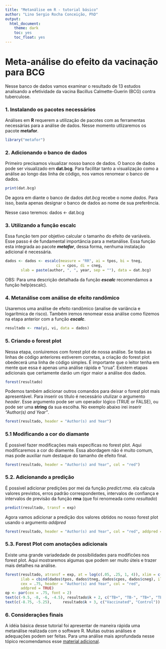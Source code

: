 ```yaml
---
title: "Metanálise em R - tutorial básico"
author: "Lino Sergio Rocha Conceição, PhD"
output:
  html_document:
    theme: dark
    toc: yes
    toc_float: yes
---
```


# Meta-análise do efeito da vacinação para BCG

Nesse banco de dados vamos examinar o resultado de 13 estudos analisando a efetividade da vacina Bacillus Calmette-Guerin (BCG) contra tuberculose.

### 1. Instalando os pacotes necessários

Análises em **R** requerem a utilização de pacotes com as ferramentas necessárias para a análise de dados. Nesse momento utlizaremos os pacote **metafor**.

```r
library("metafor")
```

### 2. Adicionando o banco de dados

Primeiro precisamos visualizar nosso banco de dados. O banco de dados pode ser visualizado em **dat.bcg**. Para facilitar tanto a visualização como a análise ao longo das linha de código, nos vamos renomear o banco de dados.

```r
print(dat.bcg)
```
De agora em diante o banco de dados *dat.bcg* recebe o nome *dados*. Para isso,
basta apenas designar o banco de dados ao nome de sua preferência.

Nesse caso teremos: dados <- dat.bcg

### 3. Utilizando a função escalc

Essa função tem por objetivo calcular o tamanho do efeito de variáveis. Esse passo é de fundamental importância para a metanálise. Essa função esta integrada ao pacote ***metafor***, dessa forma, nenhuma instalação adicional é necessária.

```r
dados <- dados <- escalc(measure = "RR", ai = tpos, bi = tneg, 
                       ci = cpos, di = cneg,
       slab = paste(author, ", ", year, sep = ""), data = dat.bcg)
```

OBS: Para uma descrição detalhada da função ***escalc*** recomendamos a função help(escalc).

### 4. Metanálise com análise de efeito randômico

Usaremos uma análise de efeito randômico (analise de variância e logarítmica de risco). Também iremos renomear essa análise como fizemos na etapa anterior com a função ***escalc***.

```r
resultado <- rma(yi, vi, data = dados)
```

### 5. Criando o forest plot

Nessa etapa, conluiremos com forest plot de nossa análise. Se todas as linhas de código anteriores estiverem corretas, a criação do forest plot obedecerá uma linha de código simples. É importante que o leitor tenha em mente que essa é apenas uma análise rápida e "crua". Existem etapas adicionais que certamente darão um rigor maior a análise dos dados.

```r
forest(resultado)
```

Podemos também adicionar outros comandos para deixar o forest plot mais apresentável. Para inserir os título é necessário utulizar o argumento *header*. Esse argumento pode ser um operador lógico (TRUE or FALSE), ou pode ser uma **string** da sua escolha. No exemplo abaixo irei inserir *"Author(s) and Year"*.

```r
forest(resultado, header = "Author(s) and Year")
```

### 5.1 Modificando a cor do diamante

É possivel fazer modificações mais específicas no forest plot. Aqui modificaremos a cor do diamente. Essa abordagem não é muito comum, mas pode auxiliar num destaque do tamanho de efeito final.

```r
forest(resultado, header = "Author(s) and Year", col = "red")
```

### 5.2. Adicionando a predição

É possivel adicionar predições por mei da função *predict.rma*. ela calcula valores previstos, erros padrão correspondentes, intervalos de confiança e intervalos de previsão da função **rma** (que foi renomeada como *resultado*)

```r
predict(resultado, transf = exp)
```

Agora vamos adicionar a predição dos valores obtidos no nosso forest plot usando o argumento *addpred*

```r
forest(resultado, header = "Author(s) and Year", col = "red", addpred = TRUE)
```

### 5.3. Forest Plot com anotações adicionais

Existe uma grande variadedade de possibilidades para modificões nos forest plot.
Aqui mostraremos algumas que podem ser muito úteis e trazer mais detalhes na análise.

```r
forest(resultado, atransf = exp, at = log(c(.05, .25, 1, 4)), xlim = c(-16, 6),
       ilab = cbind(dados$tpos, dados$tneg, dados$cpos, dados$cneg), ilab.xpos = c(-9.5, -8, -6, -4.5),
       cex = .75, header = "Author(s) and Year", col = "red",
       addpred = TRUE)
op <- par(cex = .75, font = 2)
text(c(-9.5, -8, -6, -4.5), resultado$k + 2, c("TB+", "TB-", "TB+", "TB-"))
text(c(-8.75, -5.25),     resultado$k + 3, c("Vaccinated", "Control"))
```


### 6. Considerações finais

A idéia básica desse tutorial foi apresentar de maneira rápida uma metanálise realizada com o software R. Muitas outras análises e adequações podem ser feitas. Para uma análise mais aprofundada nesse tópico recomendamos esse [material adicional](https://www.youtube.com/watch?v=IkduL5iRdqo&t=1362s).
